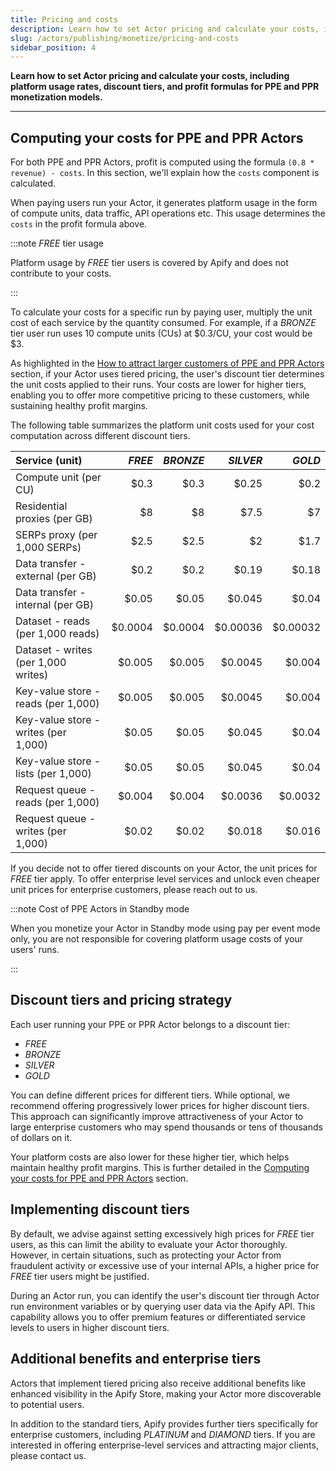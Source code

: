 ```yaml
---
title: Pricing and costs
description: Learn how to set Actor pricing and calculate your costs, including platform usage rates, discount tiers, and profit formulas for PPE and PPR monetization models.
slug: /actors/publishing/monetize/pricing-and-costs
sidebar_position: 4
---
```


**Learn how to set Actor pricing and calculate your costs, including platform usage rates, discount tiers, and profit formulas for PPE and PPR monetization models.**

---

## Computing your costs for PPE and PPR Actors

For both PPE and PPR Actors, profit is computed using the formula `(0.8 * revenue) - costs`. In this section, we'll explain how the `costs` component is calculated.

When paying users run your Actor, it generates platform usage in the form of compute units, data traffic, API operations etc. This usage determines the `costs` in the profit formula above.

:::note _FREE_ tier usage

Platform usage by _FREE_ tier users is covered by Apify and does not contribute to your costs.

:::

To calculate your costs for a specific run by paying user, multiply the unit cost of each service by the quantity consumed. For example, if a _BRONZE_ tier user run uses 10 compute units (CUs) at $0.3/CU, your cost would be $3.

As highlighted in the [How to attract larger customers of PPE and PPR Actors](#how-to-attract-larger-customers-of-ppe-and-ppr-actors) section, if your Actor uses tiered pricing, the user's discount tier determines the unit costs applied to their runs. Your costs are lower for higher tiers, enabling you to offer more competitive pricing to these customers, while sustaining healthy profit margins.

The following table summarizes the platform unit costs used for your cost computation  across different discount tiers.

| Service (unit)                        | _FREE_  | _BRONZE_ | _SILVER_ | _GOLD_  |
|:--------------------------------------|--------:|---------:|---------:|--------:|
| Compute unit (per CU)                 | $0.3    | $0.3     | $0.25    | $0.2    |
| Residential proxies (per GB)          | $8      | $8       | $7.5     | $7      |
| SERPs proxy (per 1,000 SERPs)         | $2.5    | $2.5     | $2       | $1.7    |
| Data transfer - external (per GB)     | $0.2    | $0.2     | $0.19    | $0.18   |
| Data transfer - internal (per GB)     | $0.05   | $0.05    | $0.045   | $0.04   |
| Dataset - reads (per 1,000 reads)     | $0.0004 | $0.0004  | $0.00036 | $0.00032|
| Dataset - writes (per 1,000 writes)   | $0.005  | $0.005   | $0.0045  | $0.004  |
| Key-value store - reads (per 1,000)   | $0.005  | $0.005   | $0.0045  | $0.004  |
| Key-value store - writes (per 1,000)  | $0.05   | $0.05    | $0.045   | $0.04   |
| Key-value store - lists (per 1,000)   | $0.05   | $0.05    | $0.045   | $0.04   |
| Request queue - reads (per 1,000)     | $0.004  | $0.004   | $0.0036  | $0.0032 |
| Request queue - writes (per 1,000)    | $0.02   | $0.02    | $0.018   | $0.016  |

If you decide not to offer tiered discounts on your Actor, the unit prices for _FREE_ tier apply. To offer enterprise level services and unlock even cheaper unit prices for enterprise customers, please reach out to us.

:::note Cost of PPE Actors in Standby mode

When you monetize your Actor in Standby mode using pay per event mode only, you are not responsible for covering platform usage costs of your users' runs.

:::

## Discount tiers and pricing strategy

Each user running your PPE or PPR Actor belongs to a discount tier:

- _FREE_
- _BRONZE_
- _SILVER_
- _GOLD_

You can define different prices for different tiers.
While optional, we recommend offering progressively lower prices for higher discount tiers. This approach can significantly improve attractiveness of your Actor to large enterprise customers who may spend thousands or tens of thousands of dollars on it.

Your platform costs are also lower for these higher tier, which helps maintain healthy profit margins. This is further detailed in the [Computing your costs for PPE and PPR Actors](#computing-your-costs-for-ppe-and-ppr-actors) section.

## Implementing discount tiers

By default, we advise against setting excessively high prices for _FREE_ tier users, as this can limit the ability to evaluate your Actor thoroughly. However, in certain situations, such as protecting your Actor from fraudulent activity or excessive use of your internal APIs, a higher price for _FREE_ tier users might be justified.

During an Actor run, you can identify the user's discount tier through Actor run environment variables or by querying user data via the Apify API. This capability allows you to offer premium features or differentiated service levels to users in higher discount tiers.

## Additional benefits and enterprise tiers

Actors that implement tiered pricing also receive additional benefits like enhanced visibility in the Apify Store, making your Actor more discoverable to potential users.

In addition to the standard tiers, Apify provides further tiers specifically for enterprise customers, including _PLATINUM_ and _DIAMOND_ tiers. If you are interested in offering enterprise-level services and attracting major clients, please contact us.
